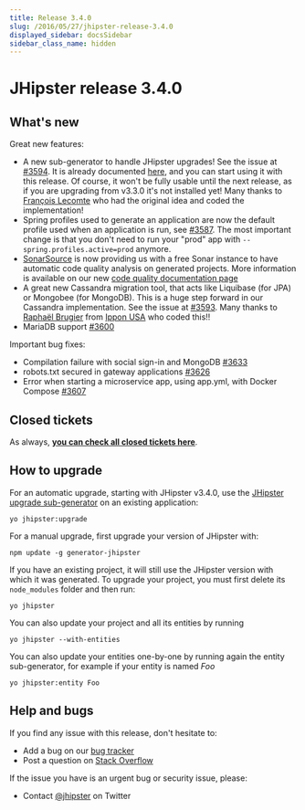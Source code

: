 ```yaml
---
title: Release 3.4.0
slug: /2016/05/27/jhipster-release-3.4.0
displayed_sidebar: docsSidebar
sidebar_class_name: hidden
---
```


JHipster release 3.4.0
==================

What's new
----------

Great new features:

- A new sub-generator to handle JHipster upgrades! See the issue at [#3594](https://github.com/jhipster/generator-jhipster/issues/3594). It is already documented
[here](/upgrading-an-application/), and you can start using it with this release. Of course, it won't be fully usable until the next release, as if you are upgrading from v3.3.0 it's not installed yet! Many thanks to [François Lecomte](https://github.com/lordlothar99) who had the original idea and coded the implementation!
- Spring profiles used to generate an application are now the default profile used when an application is run, see [#3587](https://github.com/jhipster/generator-jhipster/issues/3587). The most important change is that you don't need to run your "prod" app with `--spring.profiles.active=prod` anymore.
- [SonarSource](http://www.sonarsource.com/) is now providing us with a free Sonar instance to have automatic code quality analysis on generated projects. More information is available on our new [code quality documentation page](/code-quality/)
- A great new Cassandra migration tool, that acts like Liquibase (for JPA) or Mongobee (for MongoDB). This is a huge step forward in our Cassandra implementation. See the issue at [#3593](https://github.com/jhipster/generator-jhipster/issues/3593). Many thanks to [Raphaël Brugier](https://twitter.com/rbrugier) from [Ippon USA](http://www.ipponusa.com/) who coded this!!
- MariaDB support [#3600](https://github.com/jhipster/generator-jhipster/issues/3600)

Important bug fixes:

- Compilation failure with social sign-in and MongoDB [#3633](https://github.com/jhipster/generator-jhipster/issues/3633)
- robots.txt secured in gateway applications [#3626](https://github.com/jhipster/generator-jhipster/issues/3626)
- Error when starting a microservice app, using app.yml, with Docker Compose [#3607](https://github.com/jhipster/generator-jhipster/issues/3607)

Closed tickets
------------
As always, __[you can check all closed tickets here](https://github.com/jhipster/generator-jhipster/issues?q=milestone%3A3.4.0+is%3Aclosed)__.

How to upgrade
------------

For an automatic upgrade, starting with JHipster v3.4.0, use the [JHipster upgrade sub-generator](/upgrading-an-application/) on an existing application:

```
yo jhipster:upgrade
```

For a manual upgrade, first upgrade your version of JHipster with:

```
npm update -g generator-jhipster
```

If you have an existing project, it will still use the JHipster version with which it was generated.
To upgrade your project, you must first delete its `node_modules` folder and then run:

```
yo jhipster
```

You can also update your project and all its entities by running

```
yo jhipster --with-entities
```

You can also update your entities one-by-one by running again the entity sub-generator, for example if your entity is named _Foo_

```
yo jhipster:entity Foo
```

Help and bugs
--------------

If you find any issue with this release, don't hesitate to:

- Add a bug on our [bug tracker](https://github.com/jhipster/generator-jhipster/issues?state=open)
- Post a question on [Stack Overflow](http://stackoverflow.com/tags/jhipster/info)

If the issue you have is an urgent bug or security issue, please:

- Contact [@jhipster](https://twitter.com/jhipster) on Twitter

